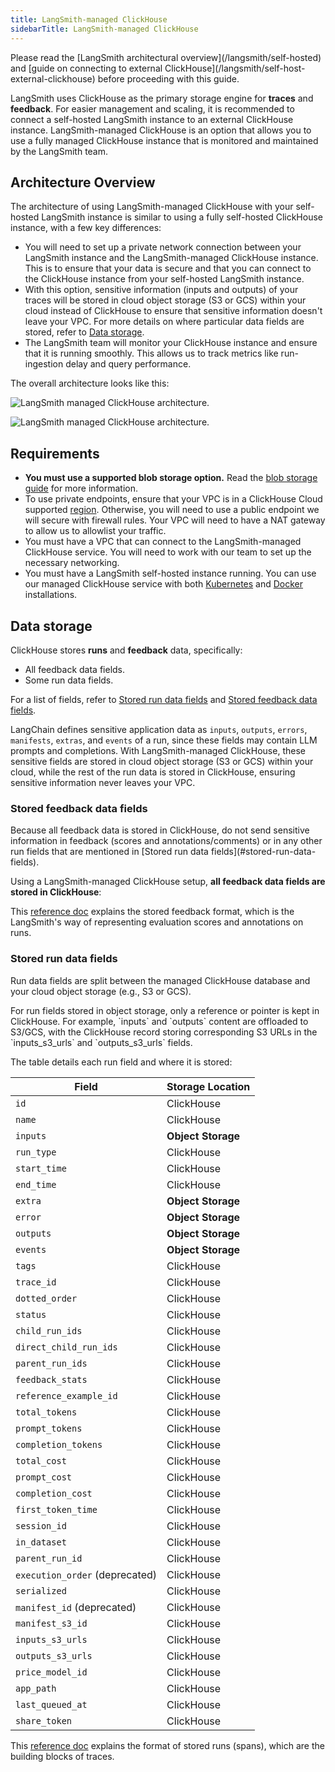 ```yaml
---
title: LangSmith-managed ClickHouse
sidebarTitle: LangSmith-managed ClickHouse
---
```



<Check>
Please read the [LangSmith architectural overview](/langsmith/self-hosted) and [guide on connecting to external ClickHouse](/langsmith/self-host-external-clickhouse) before proceeding with this guide.
</Check>

LangSmith uses ClickHouse as the primary storage engine for **traces** and **feedback**. For easier management and scaling, it is recommended to connect a self-hosted LangSmith instance to an external ClickHouse instance. LangSmith-managed ClickHouse is an option that allows you to use a fully managed ClickHouse instance that is monitored and maintained by the LangSmith team.

## Architecture Overview

The architecture of using LangSmith-managed ClickHouse with your self-hosted LangSmith instance is similar to using a fully self-hosted ClickHouse instance, with a few key differences:

- You will need to set up a private network connection between your LangSmith instance and the LangSmith-managed ClickHouse instance. This is to ensure that your data is secure and that you can connect to the ClickHouse instance from your self-hosted LangSmith instance.
- With this option, sensitive information (inputs and outputs) of your traces will be stored in cloud object storage (S3 or GCS) within your cloud instead of ClickHouse to ensure that sensitive information doesn't leave your VPC. For more details on where particular data fields are stored, refer to [Data storage](#data-storage).
- The LangSmith team will monitor your ClickHouse instance and ensure that it is running smoothly. This allows us to track metrics like run-ingestion delay and query performance.

The overall architecture looks like this:

<img
    className="block dark:hidden"
    src="/langsmith/images/managed-clickhouse-light.png"
    alt="LangSmith managed ClickHouse architecture."
/>

<img
    className="hidden dark:block"
    src="/langsmith/images/managed-clickhouse-dark.png"
    alt="LangSmith managed ClickHouse architecture."
/>

## Requirements

- **You must use a supported blob storage option.** Read the [blob storage guide](/langsmith/self-host-blob-storage) for more information.
- To use private endpoints, ensure that your VPC is in a ClickHouse Cloud supported [region](https://clickhouse.com/docs/en/cloud/reference/supported-regions). Otherwise, you will need to use a public endpoint we will secure with firewall rules. Your VPC will need to have a NAT gateway to allow us to allowlist your traffic.
- You must have a VPC that can connect to the LangSmith-managed ClickHouse service. You will need to work with our team to set up the necessary networking.
- You must have a LangSmith self-hosted instance running. You can use our managed ClickHouse service with both [Kubernetes](/langsmith/kubernetes) and [Docker](/langsmith/docker) installations.

## Data storage

ClickHouse stores **runs** and **feedback** data, specifically:

- All feedback data fields.
- Some run data fields.

For a list of fields, refer to [Stored run data fields](#stored-run-data-fields) and [Stored feedback data fields](#stored-feedback-data-fields).

LangChain defines sensitive application data as `inputs`, `outputs`, `errors`, `manifests`, `extras`, and `events` of a run, since these fields may contain LLM prompts and completions. With LangSmith-managed ClickHouse, these sensitive fields are stored in cloud object storage (S3 or GCS) within your cloud, while the rest of the run data is stored in ClickHouse, ensuring sensitive information never leaves your VPC.

### Stored feedback data fields

<Note>
Because all feedback data is stored in ClickHouse, do not send sensitive information in feedback (scores and annotations/comments) or in any other run fields that are mentioned in [Stored run data fields](#stored-run-data-fields).
</Note>

Using a LangSmith-managed ClickHouse setup, **all feedback data fields are stored in ClickHouse**:

<FeedbackDataFields/>

This [reference doc](/langsmith/feedback-data-format) explains the stored feedback format, which is the LangSmith's way of representing evaluation scores and annotations on runs.

### Stored run data fields

Run data fields are split between the managed ClickHouse database and your cloud object storage (e.g., S3 or GCS).

<Note>
For run fields stored in object storage, only a reference or pointer is kept in ClickHouse. For example, `inputs` and `outputs` content are offloaded to S3/GCS, with the ClickHouse record storing corresponding S3 URLs in the `inputs_s3_urls` and `outputs_s3_urls` fields.
</Note>

The table details each run field and where it is stored:

| Field                     | Storage Location |
|---------------------------|------------------|
| `id`                      | ClickHouse       |
| `name`                    | ClickHouse       |
| `inputs`                  | **Object Storage**   |
| `run_type`                | ClickHouse       |
| `start_time`              | ClickHouse       |
| `end_time`                | ClickHouse       |
| `extra`                   | **Object Storage**   |
| `error`                   | **Object Storage**   |
| `outputs`                 | **Object Storage**   |
| `events`                  | **Object Storage**   |
| `tags`                    | ClickHouse       |
| `trace_id`                | ClickHouse       |
| `dotted_order`            | ClickHouse       |
| `status`                  | ClickHouse       |
| `child_run_ids`           | ClickHouse       |
| `direct_child_run_ids`    | ClickHouse       |
| `parent_run_ids`          | ClickHouse       |
| `feedback_stats`         | ClickHouse       |
| `reference_example_id`    | ClickHouse       |
| `total_tokens`            | ClickHouse       |
| `prompt_tokens`           | ClickHouse       |
| `completion_tokens`       | ClickHouse       |
| `total_cost`              | ClickHouse       |
| `prompt_cost`             | ClickHouse       |
| `completion_cost`         | ClickHouse       |
| `first_token_time`        | ClickHouse       |
| `session_id`              | ClickHouse       |
| `in_dataset`              | ClickHouse       |
| `parent_run_id`           | ClickHouse       |
| `execution_order` (deprecated) | ClickHouse    |
| `serialized`              | ClickHouse       |
| `manifest_id` (deprecated) | ClickHouse       |
| `manifest_s3_id`          | ClickHouse       |
| `inputs_s3_urls`          | ClickHouse       |
| `outputs_s3_urls`         | ClickHouse       |
| `price_model_id`          | ClickHouse       |
| `app_path`                | ClickHouse       |
| `last_queued_at`          | ClickHouse       |
| `share_token`             | ClickHouse       |

This [reference doc](/langsmith/run-data-format) explains the format of stored runs (spans), which are the building blocks of traces.
